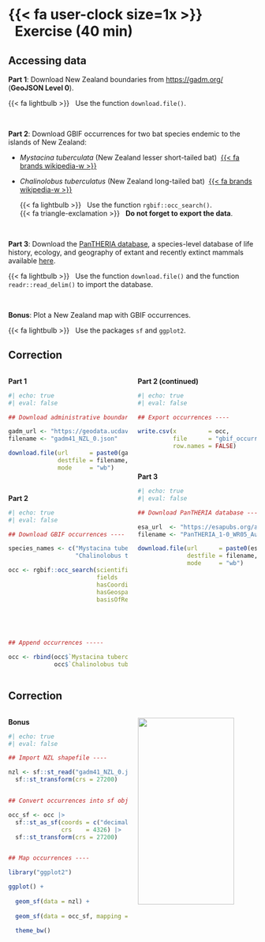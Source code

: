 # {{< fa user-clock size=1x >}} &nbsp;&nbsp;Exercise (40 min)

## Accessing data

**Part 1**: Download New Zealand boundaries from <https://gadm.org/> (**GeoJSON Level 0**).

  {{< fa lightbulb >}} &nbsp; Use the function `download.file()`.

<br/>

**Part 2**: Download GBIF occurrences for two bat species endemic to the islands of New Zealand: 

- _Mystacina tuberculata_ (New Zealand lesser short-tailed bat) &nbsp;[{{< fa brands wikipedia-w >}}](https://en.wikipedia.org/wiki/New_Zealand_lesser_short-tailed_bat)
- _Chalinolobus tuberculatus_ (New Zealand long-tailed bat) &nbsp;[{{< fa brands wikipedia-w >}}](https://en.wikipedia.org/wiki/New_Zealand_long-tailed_bat)

  {{< fa lightbulb >}} &nbsp; Use the function `rgbif::occ_search()`.<br/>
  {{< fa triangle-exclamation >}} &nbsp; **Do not forget to export the data**.

<br/>

**Part 3**: Download the [PanTHERIA database](https://esajournals.onlinelibrary.wiley.com/doi/10.1890/08-1494.1), a species-level database of life history, ecology, and geography of extant and recently extinct mammals available [here](https://esapubs.org/archive/ecol/E090/184/PanTHERIA_1-0_WR05_Aug2008.txt).

  {{< fa lightbulb >}} &nbsp; Use the function `download.file()` and the function `readr::read_delim()` to import the database.


<br/>

**Bonus**: Plot a New Zealand map with GBIF occurrences.

  {{< fa lightbulb >}} &nbsp; Use the packages `sf` and `ggplot2`.

  


## Correction


:::: {.columns}

::: {.column width=50%}
**Part 1**

```r
#| echo: true
#| eval: false

## Download administrative boundaries of NZL ----

gadm_url <- "https://geodata.ucdavis.edu/gadm/gadm4.1/json/"
filename <- "gadm41_NZL_0.json"

download.file(url      = paste0(gadm_url, filename), 
              destfile = filename,
              mode     = "wb")
```

<br/>

**Part 2**

```r
#| echo: true
#| eval: false

## Download GBIF occurrences ----

species_names <- c("Mystacina tuberculata", 
                   "Chalinolobus tuberculatus")

occ <- rgbif::occ_search(scientificName     = species_names, 
                         fields             = "minimal",
                         hasCoordinate      = TRUE,
                         hasGeospatialIssue = FALSE,
                         basisOfRecord      = c("OBSERVATION", 
                                                "HUMAN_OBSERVATION",
                                                "MACHINE_OBSERVATION",
                                                "OCCURRENCE"))


## Append occurrences -----

occ <- rbind(occ$`Mystacina tuberculata`$"data",
             occ$`Chalinolobus tuberculatus`$"data")
```
:::

::: {.column width=50%}
**Part 2 (continued)**

```r
#| echo: true
#| eval: false

## Export occurrences ----

write.csv(x         = occ, 
          file      = "gbif_occurrences.csv", 
          row.names = FALSE)
```

<br/>

**Part 3**

```r
#| echo: true
#| eval: false

## Download PanTHERIA database ----

esa_url  <- "https://esapubs.org/archive/ecol/E090/184/"
filename <- "PanTHERIA_1-0_WR05_Aug2008.txt"

download.file(url      = paste0(esa_url, filename), 
              destfile = filename,
              mode     = "wb")
```
:::

::::


## Correction

:::: {.columns}

::: {.column width=50%}
**Bonus**

```r
#| echo: true
#| eval: false

## Import NZL shapefile ----

nzl <- sf::st_read("gadm41_NZL_0.json") |> 
  sf::st_transform(crs = 27200)


## Convert occurrences into sf object ----

occ_sf <- occ |> 
  sf::st_as_sf(coords = c("decimalLongitude", "decimalLatitude"),
               crs    = 4326) |> 
  sf::st_transform(crs = 27200)


## Map occurrences ----

library("ggplot2")

ggplot() +
  
  geom_sf(data = nzl) +
  
  geom_sf(data = occ_sf, mapping = aes(color = scientificName)) +
  
  theme_bw()
```
:::

::: {.column .center width=50%}
![](images/ggplot-map.png){width=90% fig-align='center'}
:::

::::
